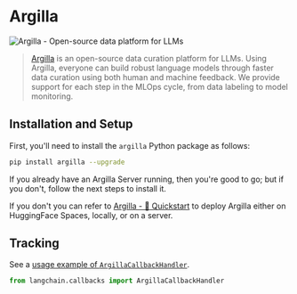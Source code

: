 # Argilla

![Argilla - Open-source data platform for LLMs](https://argilla.io/og.png)

>[Argilla](https://argilla.io/) is an open-source data curation platform for LLMs.
> Using Argilla, everyone can build robust language models through faster data curation 
> using both human and machine feedback. We provide support for each step in the MLOps cycle, 
> from data labeling to model monitoring.

## Installation and Setup

First, you'll need to install the  `argilla` Python package as follows:

```bash
pip install argilla --upgrade
```

If you already have an Argilla Server running, then you're good to go; but if
you don't, follow the next steps to install it.

If you don't you can refer to [Argilla - 🚀 Quickstart](https://docs.argilla.io/en/latest/getting_started/quickstart.html#Running-Argilla-Quickstart) to deploy Argilla either on HuggingFace Spaces, locally, or on a server.

## Tracking

See a [usage example of `ArgillaCallbackHandler`](/docs/modules/callbacks/examples/examples/argilla.ipynb).

```python
from langchain.callbacks import ArgillaCallbackHandler
```
